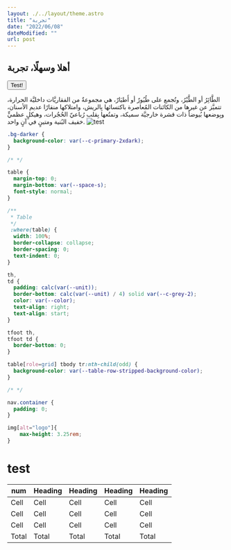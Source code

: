 ```yaml
---
layout: ./../layout/theme.astro
title: "تجربة"
date: "2022/06/08"
dateModified: ""
url: post
---
```


## أهلا وسهلًا، تجربة

<button>Test!</button>

الطَّائِرُ أو الطَّيْرُ، وتُجمع على طُيُورٌ أو أَطيَارٌ، هي مجموعةٌ من الفقاريَّات داخليَّة الحرارة، تتميَّز عن غيرها من الكائنات المُعاصرة باكتسائها بِالريش، وامتلاكها منقارًا عديم الأسنان، وبِوضعها بُيوضاً ذات قشرة خارجيَّة سميكة، وتمتُعها بِقلبٍ رُباعيّ الحُجُرات، وهيكلٍ عظميٍّ خفيف البُنية ومتينٍ في آنٍ واحد.
![test](https://git.x7md.net/images/powerpuff-frameworks.png)

```css
.bg-darker {
  background-color: var(--c-primary-2xdark);
}

/* */

table {
  margin-top: 0;
  margin-bottom: var(--space-s);
  font-style: normal;
}

/**
 * Table
 */
 :where(table) {
  width: 100%;
  border-collapse: collapse;
  border-spacing: 0;
  text-indent: 0;
}

th,
td {
  padding: calc(var(--unit));
  border-bottom: calc(var(--unit) / 4) solid var(--c-grey-2);
  color: var(--color);
  text-align: right;
  text-align: start;
}

tfoot th,
tfoot td {
  border-bottom: 0;
}

table[role=grid] tbody tr:nth-child(odd) {
  background-color: var(--table-row-stripped-background-color);
}

/* */

nav.container {
  padding: 0;
}

img[alt="logo"]{ 
    max-height: 3.25rem;
}
```

<Youtube id="Rxo43SAC-r0" />

# test
num | Heading | Heading | Heading | Heading 
-- | -- | -- | -- | -- |
Cell | Cell | Cell | Cell | Cell
Cell | Cell | Cell | Cell | Cell
Cell | Cell | Cell | Cell | Cell
Total | Total | Total | Total | Total